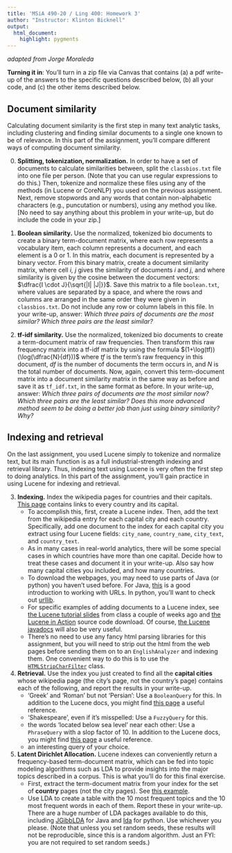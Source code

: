 ```yaml
---
title: 'MSiA 490-20 / Ling 400: Homework 3'
author: "Instructor: Klinton Bicknell"
output:
  html_document:
    highlight: pygments
---
```

_adapted from Jorge Moraleda_

**Turning it in**: You'll turn in a zip file via Canvas that contains (a) a pdf write-up of the answers to the specific questions described below, (b) all your code, and (c) the other items described below.

## Document similarity
Calculating document similarity is the first step in many text analytic tasks, including clustering and finding similar documents to a single one known to be of relevance. In this part of the assignment, you'll compare different ways of computing document similarity.

0. **Splitting, tokenization, normalization.** In order to have a set of documents to calculate similarities between, split the `classbios.txt` file into one file per person. (Note that you can use regular expressions to do this.) Then, tokenize and normalize these files using any of the methods (in Lucene or CoreNLP) you used on the previous assignment. Next, remove stopwords and any words that contain non-alphabetic characters (e.g., puncutation or numbers), using any method you like. [No need to say anything about this problem in your write-up, but do include the code in your zip.]

1. **Boolean similarity.** Use the normalized, tokenized bio documents to create a binary term-document matrix, where each row represents a vocabulary item, each column represents a document, and each element is a 0 or 1. In this matrix, each document is represented by a binary vector. From this binary matrix, create a document similarity matrix, where cell _i, j_ gives the similarity of documents _i_ and _j_, and where similarity is given by the cosine between the document vectors: $\dfrac{I \cdot J}{\sqrt{|I| |J|}}$. Save this matrix to a file `boolean.txt`, where values are separated by a space, and where the rows and columns are arranged in the same order they were given in `classbios.txt`. Do not include any row or column labels in this file. In your write-up, answer: _Which three pairs of documents are the most similar? Which three pairs are the least similar?_

2. **tf-idf similarity.** Use the normalized, tokenized bio documents to create a term-document matrix of raw frequencies. Then transform this raw frequency matrix into a tf-idf matrix by using the formula $(1+\log(tf))(\log(\dfrac{N}{df}))$ where $tf$ is the term's raw frequency in this document, $df$ is the number of documents the term occurs in, and $N$ is the total number of documents. Now, again, convert this term-document matrix into a document similarity matrix in the same way as before and save it as `tf_idf.txt`, in the same format as before. In your write-up, answer: _Which three pairs of documents are the most similar now? Which three pairs are the least similar? Does this more advanced method seem to be doing a better job than just using binary similarity? Why?_ 


## Indexing and retrieval
On the last assignment, you used Lucene simply to tokenize and normalize text, but its main function is as a full industrial-strength indexing and retrieval library. Thus, indexing text using Lucene is very often the first step to doing analytics. In this part of the assignment, you'll gain practice in using Lucene for indexing and retrieval.

3. **Indexing.** Index the wikipedia pages for countries and their capitals. [This page](https://en.wikipedia.org/wiki/List_of_national_capitals_in_alphabetical_order) contains links to every country and its capital.
    * To accomplish this, first, create a Lucene index. Then, add the text from the wikipedia entry for each capital city and each country. Specifically, add one document to the index for each capital city you extract using four Lucene fields: `city_name`, `country_name`, `city_text`, and `country_text`.
    * As in many cases in real-world analytics, there will be some special cases in which countries have more than one capital. Decide how to treat these cases and document it in your write-up. Also say how many capital cities you included, and how many countries.
    * To download the webpages, you may need to use parts of Java (or python) you haven't used before. For Java, [this](http://docs.oracle.com/javase/tutorial/networking/urls/) is a good introduction to working with URLs. In python, you'll want to check out [urllib](https://docs.python.org/2/library/urllib.html).
    * For specific examples of adding documents to a Lucene index, see [the Lucene tutorial slides](http://www.klintonbicknell.com/ling400fall2016/dl/ling400_class5c.pdf) from class a couple of weeks ago and [the Lucene in Action](http://www.manning.com/hatcher3/) source code download. Of course, [the Lucene javadocs](http://lucene.apache.org/core/6_2_1/core/index.html) will also be very useful.
    * There's no need to use any fancy html parsing libraries for this assignment, but you will need to strip out the html from the web pages before sending them on to an `EnglishAnalyzer` and indexing them. One convenient way to do this is to use the [`HTMLStripCharFilter`](https://lucene.apache.org/core/6_2_1/analyzers-common/org/apache/lucene/analysis/charfilter/HTMLStripCharFilter.html) class.
    
4. **Retrieval.** Use the index you just created to find all the **capital cities** whose wikipedia page (the city's page, not the country's page) contains each of the following, and report the results in your write-up.
    * 'Greek' and 'Roman' but not 'Persian': Use a `BooleanQuery` for this. In addition to the Lucene docs, you might find [this page](http://www.avajava.com/tutorials/lessons/how-do-i-combine-queries-with-a-boolean-query.html) a useful reference.
    * 'Shakespeare', even if it's misspelled: Use a `FuzzyQuery` for this.
    * the words 'located below sea level' near each other: Use a `PhraseQuery` with a slop factor of 10. In addition to the Lucene docs, you might find [this page](http://www.avajava.com/tutorials/lessons/how-do-i-query-for-words-near-each-other-with-a-p
hrase-query.html) a useful reference.
    * an interesting query of your choice.

5. **Latent Dirichlet Allocation.** Lucene indexes can conveniently return a frequency-based term-document matrix, which can be fed into topic modeling algorithms such as LDA to provide insights into the major topics described in a corpus. This is what you'll do for this final exercise.
    * First, extract the term-document matrix from your index for the set of **country** pages (not the city pages). See [this example](http://stackoverflow.com/questions/12098083/term-vector-frequency-in-lucene-4-0).
    * Use LDA to create a table with the 10 most frequent topics and the 10 most frequent words in each of them. Report these in your write-up. There are a huge number of LDA packages available to do this, including [JGibbLDA](http://jgibblda.sourceforge.net/) for Java and [lda](https://pypi.python.org/pypi/lda) for python. Use whichever you please. (Note that unless you set random seeds, these results will not be reproducible, since this is a random algorithm. Just an FYI: you are not required to set random seeds.)